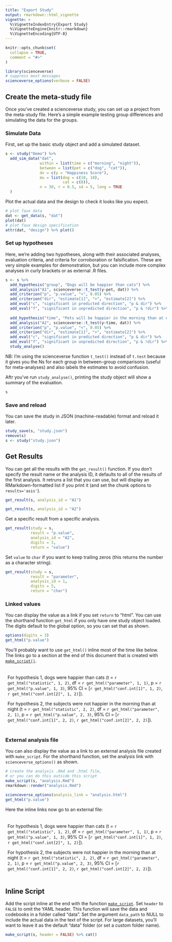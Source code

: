 ```yaml
---
title: "Export Study"
output: rmarkdown::html_vignette
vignette: >
  %\VignetteIndexEntry{Export Study}
  %\VignetteEngine{knitr::rmarkdown}
  %\VignetteEncoding{UTF-8}
---
```


<style>
  .example {
    border: 2x solid grey;
    border-radius: 1em;
    padding: 0.5em;
  }
</style>

```r
knitr::opts_chunk$set(
  collapse = TRUE,
  comment = "#>"
)
```

```r
library(scienceverse)
# suppress most messages
scienceverse_options(verbose = FALSE)
```

## Create the meta-study file

Once you've created a scienceverse study, you can set up a project from the meta-study file. Here's a simple example testing group differences and simulating the data for the groups.

### Simulate Data

First, set up the basic study object and add a simulated dataset. 

```r
s <- study("Demo") %>%
  add_sim_data("dat", 
               within = list(time = c("morning", "night")),
               between = list(pet = c("dog", "cat")), 
               dv = c(y = "Happiness Score"),
               mu = list(dog = c(10, 10), 
                         cat = c(8)), 
               n = 30, r = 0.5, sd = 5, long = TRUE
  )
```

Plot the actual data and the design to check it looks like you expect.

```r
# plot faux data
dat <- get_data(s, "dat")
plot(dat)
# plot faux design specification
attr(dat, "design") %>% plot()
```

### Set up hypotheses

Here, we're adding two hypotheses, along with their associated analyses, evaluation criteria, and criteria for corroboration or falsification. These are very simple examples for demonstration, but you can include more complex analyses in curly brackets or as external .R files.

```r
s <- s %>%
  add_hypothesis("group", "Dogs will be happier than cats") %>%
  add_analysis("A1", scienceverse::t_test(y~pet, dat)) %>%
  add_criterion("p", "p.value", "<", 0.05) %>%
  add_criterion("dir", "estimate[1]", ">", "estimate[2]") %>%
  add_eval("c", "significant in predicted direction", "p & dir") %>%
  add_eval("f", "significant in unpredicted direction", "p & !dir") %>%
  
  add_hypothesis("time", "Pets will be happier in the morning than at night") %>%
  add_analysis("A2", scienceverse::t_test(y~time, dat)) %>%
  add_criterion("p", "p.value", "<", 0.05) %>%
  add_criterion("dir", "estimate[1]", ">", "estimate[2]") %>%
  add_eval("c", "significant in predicted direction", "p & dir") %>%
  add_eval("f", "significant in unpredicted direction", "p & !dir") %>%
  study_analyse()
```

NB: I'm using the scienceverse function `t_test()` instead of `t.test` because it gives you the Ns for each group in between-group comparisons (useful for meta-analyses) and also labels the estimates to avoid confusion.

Aftr you've run `study_analyse()`, printing the study object will show a summary of the evaluation.

```r
s
```

### Save and reload

You can save the study in JSON (machine-readable) format and reload it later. 

```r
study_save(s, "study.json")
remove(s)
s <- study("study.json")
```

## Get Results

You can get all the results with the `get_result()` function. If you don't specify the result name or the analysis ID, it defaults to all of the results of the first analysis. It retruns a list that you can use, but will display an RMarkdown-formatted list if you print it (and set the chunk options to `results='asis'`).

```r
get_result(s, analysis_id = "A1")
```

```r
get_result(s, analysis_id = "A2")
```

Get a specific result from a specific analysis.

```r
get_result(study = s, 
           result = "p.value", 
           analysis_id = "A2", 
           digits = 3,
           return = "value")
```

Set `value` to `char` if you want to keep trailing zeros (this returns the number as a character string).

```r
get_result(study = s, 
           result = "parameter", 
           analysis_id = 1, 
           digits = 5,
           return = "char")
```

### Linked values

You can display the value as a link if you set `return` to "html". You can use the shorthand function `get_html` if you only have one study object loaded. The digits default to the global option, so you can set that as shown.
 
```r
options(digits = 3)
get_html("p.value")
```

You'll probably want to use `get_html()` inline most of the time like below. The links go to a section at the end of this document that is created with [`make_script()`](#Appendix).

<div class="example">
For hypothesis 1, dogs were happier than cats 
  (t = `r get_html("statistic", 1, 2)`, 
  df = `r get_html("parameter", 1, 1)`, 
  p = `r get_html("p.value", 1, 3)`,
  95% CI = [`r get_html("conf.int[1]", 1, 2)`, 
             `r get_html("conf.int[2]", 1, 2)`]).
  
For hypothesis 2, the subjects were not happier in the morning than at night 
  (t = `r get_html("statistic", 2, 2)`, 
  df = `r get_html("parameter", 2, 1)`, 
  p = `r get_html("p.value", 2, 3)`,
  95% CI = [`r get_html("conf.int[1]", 2, 2)`, 
             `r get_html("conf.int[2]", 2, 2)`]).
</div>


### External analysis file

You can also display the value as a link to an external analysis file created with `make_script`. For the shorthand function, set the analysis link with `scienceverse_options()` as shown.

```r
# create the analysis .Rmd and .html file, 
# or you can do this outside this script
make_script(s, "analysis.Rmd")
rmarkdown::render("analysis.Rmd") 

scienceverse_options(analysis_link = "analysis.html")
get_html("p.value")
```

Here the inline links now go to an external file:

<div class="example">
For hypothesis 1, dogs were happier than cats 
  (t = `r get_html("statistic", 1, 2)`, 
  df = `r get_html("parameter", 1, 1)`, 
  p = `r get_html("p.value", 1, 3)`,
  95% CI = [`r get_html("conf.int[1]", 1, 2)`, 
             `r get_html("conf.int[2]", 1, 2)`]).
  
For hypothesis 2, the subjects were not happier in the morning than at night 
  (t = `r get_html("statistic", 2, 2)`, 
  df = `r get_html("parameter", 2, 1)`, 
  p = `r get_html("p.value", 2, 3)`,
  95% CI = [`r get_html("conf.int[1]", 2, 2)`, 
             `r get_html("conf.int[2]", 2, 2)`]).
</div>


## Inline Script {#Appendix}

Add the script inline at the end with the function [`make_script`](../reference/make_script.html). Set `header` to `FALSE` to omit the YAML header. This function will save the data and codebooks in a folder called "data". Set the argument `data_path` to NULL to include the actual data in the text of the script. For large datasets, you'll want to leave it as the default "data" folder (or set a custom folder name).

```r
make_script(s, header = FALSE) %>% cat()
```



